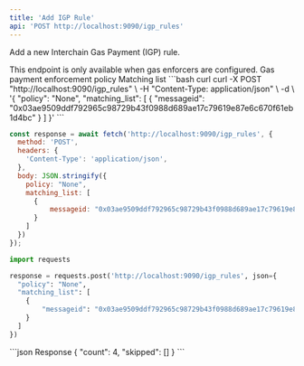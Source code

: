 ```yaml
---
title: 'Add IGP Rule'
api: 'POST http://localhost:9090/igp_rules'
---
```


Add a new Interchain Gas Payment (IGP) rule.

<Note>
This endpoint is only available when gas enforcers are configured.
</Note>

<Expandable title="Request Body">
  <ParamField query="policy" type="GasPaymentEnforcementPolicy">
    Gas payment enforcement policy
  </ParamField>
  <ParamField query="matching_list" type="String[]">
    Matching list
  </ParamField>
</Expandable>

<RequestExample>
```bash curl
curl -X POST "http://localhost:9090/igp_rules" \
  -H "Content-Type: application/json" \
  -d \
'{
  "policy": "None",
  "matching_list": [
    {
        "messageid": "0x03ae9509ddf792965c98729b43f0988d689ae17c79619e87e6c670f61eb1d4bc"
    }
  ]
}'
```

```javascript JavaScript
const response = await fetch('http://localhost:9090/igp_rules', {
  method: 'POST',
  headers: {
    'Content-Type': 'application/json',
  },
  body: JSON.stringify({
    policy: "None",
    matching_list: [
      {
          messageid: "0x03ae9509ddf792965c98729b43f0988d689ae17c79619e87e6c670f61eb1d4bc"
      }
    ]
  })
});
```

```python Python
import requests

response = requests.post('http://localhost:9090/igp_rules', json={
  "policy": "None",
  "matching_list": [
    {
        "messageid": "0x03ae9509ddf792965c98729b43f0988d689ae17c79619e87e6c670f61eb1d4bc"
    }
  ]
})
```
</RequestExample>

<ResponseExample>
```json Response
{
  "count": 4,
  "skipped": []
}
```
</ResponseExample>
